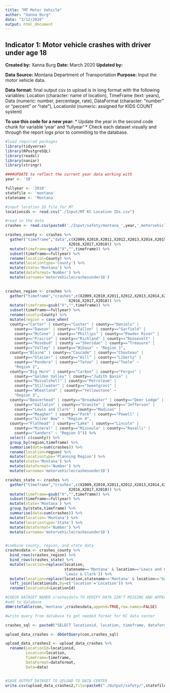 ```yaml
---
title: "MT Motor Vehicle"
author: "Xanna Burg"
date: "3/12/2020"
output: html_document
---
```


## Indicator 1: Motor vehicle crashes with driver under age 18

**Created by:** Xanna Burg
**Date:** March 2020
**Updated by:**

**Data Source:** Montana Department of Transportation
**Purpose:** Input the motor vehicle data.

**Data format:** final output csv to upload is in long format with the following variables: Location (character: name of location), TimeFrame (text: years), Data (numeric: number, percentage, rate), DataFormat (character: "number" or "percent" or "rate"), LocationId (numeric: assigned for KIDS COUNT system)

**To use this code for a new year:**
* Update the year in the second code chunk for variable 'year' and 'fullyear'
* Check each dataset visually and through the report logs prior to commiting to the database.


```r
#load required packages
library(tidyverse)
library(RPostgreSQL)
library(readxl)
library(naniar)
library(stringr)
```

```r
####UPDATE to reflect the current year data working with
year <- '18'

fullyear <- '2018' 
statefile <- 'montana'
statename <- 'Montana'

#input location ID file for MT
locationids <- read.csv("./Input/MT KC Location IDs.csv")
```

```r
#read in the data
crashes <- read.csv(paste0('./Input/safety/montana_',year,'_motorvehicle.csv'))
```

```r
crashes_county <- crashes %>%
  gather("timeframe","data",c(X2009,X2010,X2011,X2012,X2013,X2014,X2015,
                            X2016,X2017,X2018)) %>%
  mutate(timeframe=gsub("X","",timeframe)) %>%
  subset(timeframe==fullyear) %>%
  rename(location=County) %>%
  mutate(locationtype='County') %>%
  mutate(state='Montana') %>%
  mutate(dataformat='Number') %>%
  mutate(varname='motorvehiclecrashesunder18')
  

crashes_region <- crashes %>%
  gather("timeframe","crashes",c(X2009,X2010,X2011,X2012,X2013,X2014,X2015,
                            X2016,X2017,X2018)) %>%
  mutate(timeframe=gsub("X","",timeframe)) %>%
  subset(timeframe==fullyear) %>%
  rename(county=County) %>%
  mutate(region = case_when(
  county=="Carter" | county=="Custer" | county=="Daniels" |
    county=="Dawson" | county=="Fallon" | county=="Garfield" |
    county=="McCone" | county=="Phillips" | county=="Powder River" | 
    county=="Prairie" | county=="Richland" | county=="Roosevelt" | 
    county=="Rosebud" | county =="Sheridan" | county=="Treasure" | 
    county=="Valley" | county=="Wibaux" ~ "Region 1",
  county=="Blaine" | county=="Cascade" | county=="Chouteau" | 
    county=="Glacier" | county=="Hill" | county=="Liberty" | 
    county=="Pondera" | county=="Teton" | county=="Toole" ~ 
    "Region 2",
  county=="Big Horn" | county=="Carbon" | county=="Fergus" | 
    county=="Golden Valley" | county=="Judith Basin" | 
    county=="Musselshell" | county=="Petroleum" | 
    county=="Stillwater" | county=="Sweetgrass" | 
    county=="Wheatland" | county=="Yellowstone" ~ 
    "Region 3",
  county=="Beaverhead" | county=="Broadwater" | county=="Deer Lodge" | 
    county=="Gallatin" | county=="Granite" | county=="Jefferson" | 
    county=="Lewis and Clark" | county=="Madison" | 
    county=="Meagher" | county=="Park" | county=="Powell" | 
    county=="Silver Bow" ~ "Region 4",
  county=="Flathead" | county=="Lake" | county=="Lincoln" | 
    county=="Mineral" | county=="Missoula" | county=="Ravalli" | 
    county=="Sanders" ~ "Region 5")) %>%
  select(-c(county)) %>%
  group_by(region,timeframe) %>%
  summarise(data=sum(crashes)) %>%
  rename(location=region) %>%
  mutate(locationtype='Planning Region') %>%
  mutate(state='Montana') %>%
  mutate(dataformat='Number') %>%
  mutate(varname='motorvehiclecrashesunder18')

crashes_state <- crashes %>%
  gather("timeframe","crashes",c(X2009,X2010,X2011,X2012,X2013,X2014,X2015,
                            X2016,X2017,X2018)) %>%
  mutate(timeframe=gsub("X","",timeframe)) %>%
  subset(timeframe==fullyear) %>%
  mutate(state='Montana') %>%
  group_by(state,timeframe) %>%
  summarise(data=sum(crashes)) %>%
  mutate(location='Montana') %>%
  mutate(locationtype='State') %>%
  mutate(dataformat='Number') %>%
  mutate(varname='motorvehiclecrashesunder18')


#combine county, region, and state data
crashesdata <- crashes_county %>%
  bind_rows(crashes_region) %>%
  bind_rows(crashes_state) %>%
  mutate(location=replace(location, 
                          statename=='Montana' & location=='Lewis and Clark', 
                          'Lewis & Clark')) %>%
  mutate(location=replace(location,statename=='Montana' & location=='Sweetgrass','Sweet Grass')) %>%
  left_join(locationids,by=c('location'='Location')) %>%
  rename(locationid=LocationId)

```


```r
#CHECK DATASET NAMED crashesdata TO VERIFY DATA ISN'T MISSING AND APPEARS CORRECT
#add to database
dbWriteTable(con,'montana',crashesdata,append=TRUE,row.names=FALSE)
```
```r
#write query from database to get needed format for KC data center

crashes_sql <- paste0("SELECT locationid, location, timeframe, dataformat, data FROM montana WHERE timeframe='",fullyear,"' AND varname='motorvehiclecrashesunder18';")

upload_data_crashes <- dbGetQuery(con,crashes_sql)

upload_data_crashes2 <- upload_data_crashes %>%
  rename(LocationId=locationid,
         Location=location,
         TimeFrame=timeframe,
         DataFormat=dataformat,
         Data=data)


#SAVE OUTPUT DATASET TO UPLOAD TO DATA CENTER
write.csv(upload_data_crashes2,file=paste0("./Output/safety/",statefile,"_",year,"_motorvehiclecrashesunder18.csv"),row.names=FALSE)
```



